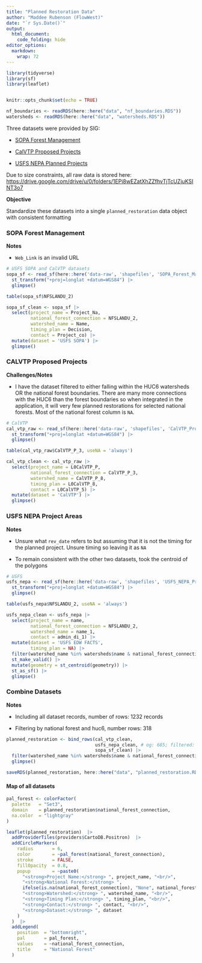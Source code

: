 ```yaml
---
title: "Planned Restoration Data"
author: "Maddee Rubenson (FlowWest)"
date: "`r Sys.Date()`"
output:
  html_document:
    code_folding: hide
editor_options:
  markdown:
    wrap: 72
---
```


```r
library(tidyverse)
library(sf)
library(leaflet)


knitr::opts_chunk$set(echo = TRUE)

nf_boundaries <- readRDS(here::here("data", "nf_boundaries.RDS"))
watersheds <- readRDS(here::here("data", "watersheds.RDS"))

```

Three datasets were provided by SIG:

-   [SOPA Forest Management](https://www.fs.usda.gov/sopa/index.php)

-   [CalVTP Proposed
    Projects](https://calfire-umb05.azurewebsites.net/projects-and-programs/calvtp-homepage-and-storymap/)

-   [USFS NEPA Planned
    Projects](https://data.fs.usda.gov/geodata/edw/datasets.php)

Due to size constraints, all raw data is stored here:
<https://drive.google.com/drive/u/0/folders/1EPi8wEZatXhZZfhvTjTcUZjuKSINT3o7>

**Objective**

Standardize these datasets into a single `planned_restoration` data
object with consistent formatting

### SOPA Forest Management

**Notes**

-   `Web_Link` is an invalid URL

```r
# USFS SOPA and CalVTP datasets
sopa_sf <- read_sf(here::here('data-raw', 'shapefiles', 'SOPA_Forest_Management_Scrape_Forest_HUC','SOPA_Forest_Management_Scrape_Forest_HUC.shp')) |>
  st_transform("+proj=longlat +datum=WGS84") |>
  glimpse()

table(sopa_sf$NFSLANDU_2)

sopa_sf_clean <- sopa_sf |> 
  select(project_name = Project_Na,
         national_forest_connection = NFSLANDU_2,
         watershed_name = Name,
         timing_plan = Decision, 
         contact = Project_co) |> 
  mutate(dataset = 'USFS SOPA') |> 
  glimpse()

```

### CALVTP Proposed Projects

**Challenges/Notes**

-   I have the dataset filtered to either falling within the HUC6
    watersheds OR the national forest boundaries. There are many more
    connections with the HUC6 than the forest boundaries so when
    integrated in the application, it will very few planned restorations
    for selected national forests. Most of the national forest column is
    `NA`.

```r
# CalVTP
cal_vtp_raw <- read_sf(here::here('data-raw', 'shapefiles', 'CalVTP_ProposedProjects_Pnt_Scrape_Forest_HUC1','CalVTP_ProposedProjects_Pnt_Scrape_Forest_HUC1.shp')) |>
  st_transform("+proj=longlat +datum=WGS84") |>
  glimpse()

table(cal_vtp_raw$CalVTP_P_3, useNA = 'always')

cal_vtp_clean <- cal_vtp_raw |> 
  select(project_name = L0CalVTP_P,
         national_forest_connection = CalVTP_P_3,
         watershed_name = CalVTP_P_8,
         timing_plan = L0CalVTP_8, 
         contact = L0CalVTP_5) |> 
  mutate(dataset = 'CalVTP') |> 
  glimpse()

```

### USFS NEPA Project Areas

**Notes**

-   Unsure what `rev_date` refers to but assuming that it is not the
    timing for the planned project. Unsure timing so leaving it as `NA`

-   To remain consistent with the other two datasets, took the centroid
    of the polygons

```r
# USFS
usfs_nepa <- read_sf(here::here('data-raw', 'shapefiles', 'USFS_NEPA_Project_Areas_3857_Forest_HUC','USFS_NEPA_Project_Areas_3857_Forest_HUC.shp')) |>
  st_transform("+proj=longlat +datum=WGS84") |>
  glimpse()

table(usfs_nepa$NFSLANDU_2, useNA = 'always')

usfs_nepa_clean <- usfs_nepa |> 
  select(project_name = name,
         national_forest_connection = NFSLANDU_2,
         watershed_name = name_1,
         contact = admin_di_1) |> 
  mutate(dataset = 'USFS EDW FACTS',
         timing_plan = NA) |> 
  filter(watershed_name %in% watersheds$name & national_forest_connection %in% nf_boundaries$name) |> 
  st_make_valid() |> 
  mutate(geometry = st_centroid(geometry)) |> 
  st_as_sf() |> 
  glimpse()
```

### Combine Datasets

**Notes**

-   Including all dataset records, number of rows: 1232 records

-   Filtering by national forest and huc6, number rows: 318

```r
planned_restoration <- bind_rows(cal_vtp_clean, 
                                 usfs_nepa_clean, # og: 685; filtered: 251
                                 sopa_sf_clean) |> 
  filter(watershed_name %in% watersheds$name & national_forest_connection %in% nf_boundaries$name) |> 
  glimpse()

saveRDS(planned_restoration, here::here("data", "planned_restoration.RDS"))

```

#### Map of all datasets

```r
pal_forest <- colorFactor(
  palette   = "Set3", 
  domain    = planned_restoration$national_forest_connection,
  na.color  = "lightgray"
)

leaflet(planned_restoration)  |> 
  addProviderTiles(providers$CartoDB.Positron)  |>    
  addCircleMarkers(
    radius       = 6,
    color        = ~pal_forest(national_forest_connection),
    stroke       = FALSE,
    fillOpacity  = 0.8,
    popup        = ~paste0(
      "<strong>Project Name:</strong> ", project_name, "<br/>",
      "<strong>National Forest:</strong> ", 
      ifelse(is.na(national_forest_connection), "None", national_forest_connection), "<br/>",
      "<strong>Watershed:</strong> ", watershed_name, "<br/>",
      "<strong>Timing Plan:</strong> ", timing_plan, "<br/>",
      "<strong>Contact:</strong> ", contact, "<br/>",
      "<strong>Dataset:</strong> ", dataset
    )
  )  |> 
  addLegend(
    position  = "bottomright",
    pal       = pal_forest,
    values    = ~national_forest_connection,
    title     = "National Forest"
  )

```
